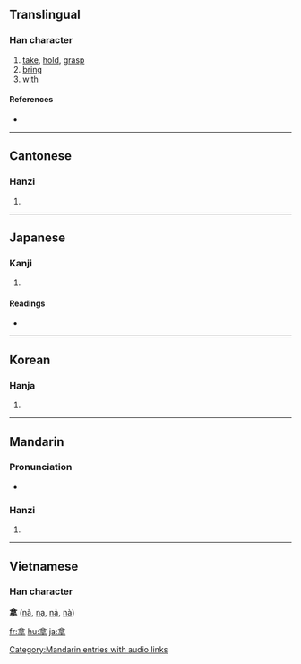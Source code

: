 {{see|拏}}
==Translingual==

===Han character===
{{Han char|rn=64|rad=手|as=06|sn=10|four=8050<sub>2</sub>|canj=人口手 (ORQ)}}

# [[take]], [[hold]], [[grasp]]
# [[bring]]
# [[with]]

====References====
* {{Han ref|kx=0429.010|dkj=12015|dj=0777.190|hdz=31864.030|uh=62FF|ud=25343|bh=AEB3|bd=44723}}

----

==Cantonese==

===Hanzi===
{{yue-hanzi|jyut=|y=na4}}

# {{defn|Cantonese}}

----

==Japanese==

===Kanji===
{{ja-kanji|grade=|rs=手06}}

# {{defn|Japanese}}

====Readings====
* {{ja-readings|on=[[だ]] (da), [[な]] (na)|kun=[[ひく]] (hiku)}}

----

==Korean==

===Hanja===
{{ko-hanja|hangeul=나|eumhun=|rv=na|mr=na|y=na}}

# {{defn|Korean}}

----

==Mandarin==

===Pronunciation===
*{{audio|zh-ná.ogg|audio}}

===Hanzi===
{{cmn-hanzi|pin=[[ná]] ([[na2]]), [[qì]] ([[qi4]])|wg=na<sup>2</sup>, ch'i<sup>4</sup>}}

# {{defn|Mandarin}}

[[Category:Mandarin entries with audio links]]

----

==Vietnamese==
===Han character===
'''拿''' ([[nã]], [[nạ]], [[nả]], [[nà]])

[[fr:拿]]
[[hu:拿]]
[[ja:拿]]